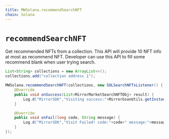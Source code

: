 ```yaml
---
title: MWSolana.recommendSearchNFT
chain: Solana
---
```


# `recommendSearchNFT`
Get recommended NFTs from a collection. This API will provide 10
NFT info at most as recommend NFT. Developer can use this API to fill some recommend blank when user trying search.

```java
List<String> collections = new ArrayList<>();
collections.add("collection address 1");

MWSolana.recommendSearchNFT(collections, new SOLSearchNFTsListener() {
    @Override
    public void onSuccess(List<MirrorMarketSearchNFTObj> result) {
        Log.d("MirrorSDK","Visiting success:"+MirrorGsonUtils.getInstance().toJson(result));
    }

    @Override
    public void onFail(long code, String message) {
        Log.d("MirrorSDK","Visit Failed! code:"+code+" message:"+message);
    }
});
```

